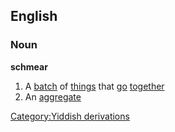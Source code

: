 ==English==
===Noun===
'''schmear'''
#A [[batch]] of [[thing]]s that [[go]] [[together]]
#An [[aggregate]]
[[Category:Yiddish derivations]]